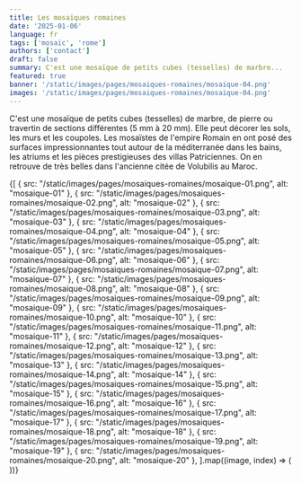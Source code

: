 ```yaml
---
title: Les mosaïques romaines
date: '2025-01-06'
language: fr
tags: ['mosaic', 'rome']
authors: ['contact']
draft: false
summary: C'est une mosaïque de petits cubes (tesselles) de marbre...
featured: true
banner: '/static/images/pages/mosaiques-romaines/mosaique-04.png'
images: '/static/images/pages/mosaiques-romaines/mosaique-04.png'
---
```

C'est une mosaïque de petits cubes (tesselles) de marbre, de pierre ou travertin de sections différentes 
(5 mm à 20 mm). Elle peut décorer les sols, les murs et les coupoles. Les mosaïstes de l'empire Romain en ont posé des 
surfaces impressionnantes tout autour de la méditerranée dans les bains, les atriums et les pièces prestigieuses des 
villas Patriciennes. On en retrouve de très belles dans l'ancienne citée de Volubilis au Maroc.

<div className="grid grid-cols-1 md:grid-cols-2 lg:grid-cols-3 gap-2">
  {[
    { src: "/static/images/pages/mosaiques-romaines/mosaique-01.png", alt: "mosaique-01" },
    { src: "/static/images/pages/mosaiques-romaines/mosaique-02.png", alt: "mosaique-02" },
    { src: "/static/images/pages/mosaiques-romaines/mosaique-03.png", alt: "mosaique-03" },
    { src: "/static/images/pages/mosaiques-romaines/mosaique-04.png", alt: "mosaique-04" },
    { src: "/static/images/pages/mosaiques-romaines/mosaique-05.png", alt: "mosaique-05" },
    { src: "/static/images/pages/mosaiques-romaines/mosaique-06.png", alt: "mosaique-06" },
    { src: "/static/images/pages/mosaiques-romaines/mosaique-07.png", alt: "mosaique-07" },
    { src: "/static/images/pages/mosaiques-romaines/mosaique-08.png", alt: "mosaique-08" },
    { src: "/static/images/pages/mosaiques-romaines/mosaique-09.png", alt: "mosaique-09" },
    { src: "/static/images/pages/mosaiques-romaines/mosaique-10.png", alt: "mosaique-10" },
    { src: "/static/images/pages/mosaiques-romaines/mosaique-11.png", alt: "mosaique-11" },
    { src: "/static/images/pages/mosaiques-romaines/mosaique-12.png", alt: "mosaique-12" },
    { src: "/static/images/pages/mosaiques-romaines/mosaique-13.png", alt: "mosaique-13" },
    { src: "/static/images/pages/mosaiques-romaines/mosaique-14.png", alt: "mosaique-14" },
    { src: "/static/images/pages/mosaiques-romaines/mosaique-15.png", alt: "mosaique-15" },
    { src: "/static/images/pages/mosaiques-romaines/mosaique-16.png", alt: "mosaique-16" },
    { src: "/static/images/pages/mosaiques-romaines/mosaique-17.png", alt: "mosaique-17" },
    { src: "/static/images/pages/mosaiques-romaines/mosaique-18.png", alt: "mosaique-18" },
    { src: "/static/images/pages/mosaiques-romaines/mosaique-19.png", alt: "mosaique-19" },
    { src: "/static/images/pages/mosaiques-romaines/mosaique-20.png", alt: "mosaique-20" },
  ].map((image, index) => (
    <div key={index} className="rounded-lg">
      <FancyBoxImage
        src={image.src}
        alt={image.alt}
        width={2912}
        height={1632}
        className="w-full h-full object-cover"
      />
    </div>
  ))}
</div>